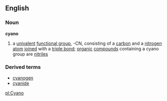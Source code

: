 ==English==
===Noun===
'''cyano'''
#{{chemistry}} a [[univalent]] [[functional group]], -CN, consisting of a [[carbon]] and a [[nitrogen]] [[atom]] [[joined]] with a [[triple bond]]; [[organic]] [[compound]]s containing a cyano group are [[nitrile]]s
===Derived terms===
*[[cyanogen]]
*[[cyanide]]

[[pl:Cyano]]